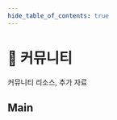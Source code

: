 ```yaml
---
hide_table_of_contents: true
---
```


# 💫 커뮤니티

<p class="summary">
커뮤니티 리소스, 추가 자료
</p>

## Main


<NavCard
    title="커뮤니티 리소스와 추가 자료" 
    description="훌륭한 FSD 관련 비디오, 기사, 패키지를 모아둔 큐레이션 목록"
    to="https://github.com/feature-sliced/awesome"
    Icon={StarOutlined}
/>
<NavCard
    title="팀 소개" 
    description="코어 팀, 챔피언, 기여자, 협력 기업 정보"
    to="/community/team"
    Icon={TeamOutlined}
/>
<NavCard
    title="브랜드북" 
    description="FSD 브랜드 사용을 위한 권장 사항"
    to="/docs/branding"
    Icon={VerifiedOutlined}
/>
<NavCard
    title="기여하기" 
    description="기여 방법, 워크플로우, 지원 안내는 준비 중"
    to="#"
    Icon={SearchOutlined}
    disabled
/>
